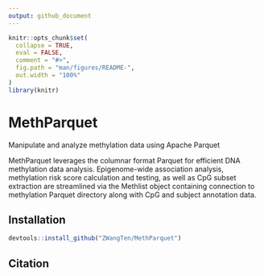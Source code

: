 ```yaml
---
output: github_document
---
```


<!-- README.md is generated from README.Rmd. Please edit that file -->

```r
knitr::opts_chunk$set(
  collapse = TRUE,
  eval = FALSE,
  comment = "#>",
  fig.path = "man/figures/README-",
  out.width = "100%"
)
library(knitr)
```

# MethParquet
Manipulate and analyze methylation data using Apache Parquet

MethParquet leverages the columnar format Parquet for efficient DNA methylation data analysis. Epigenome-wide association analysis, methylation risk score calculation and testing, as well as CpG subset extraction are streamlined via the Methlist object containing connection to methylation Parquet directory along with CpG and subject annotation data.

## Installation
```r
devtools::install_github("ZWangTen/MethParquet")
```

## Citation

